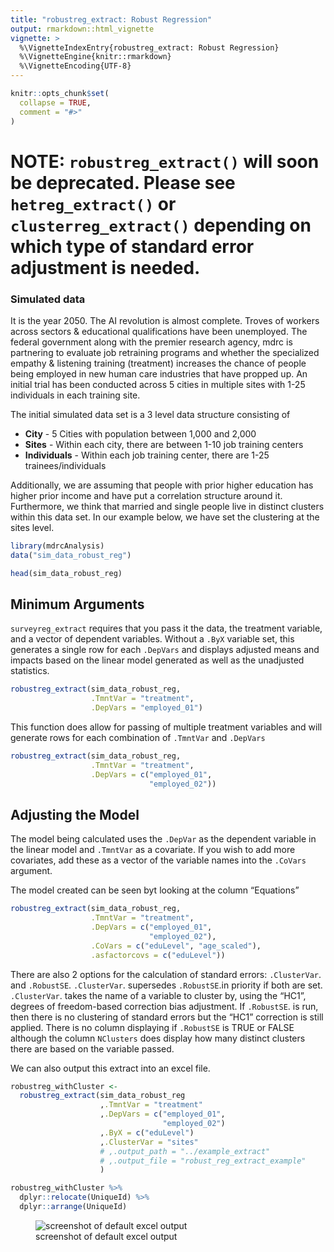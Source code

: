 ```yaml
---
title: "robustreg_extract: Robust Regression"
output: rmarkdown::html_vignette
vignette: >
  %\VignetteIndexEntry{robustreg_extract: Robust Regression}
  %\VignetteEngine{knitr::rmarkdown}
  %\VignetteEncoding{UTF-8}
---
```


```r
knitr::opts_chunk$set(
  collapse = TRUE,
  comment = "#>"
)
```

# NOTE: `robustreg_extract()` will soon be deprecated. Please see `hetreg_extract()` or `clusterreg_extract()` depending on which type of standard error adjustment is needed. 



### Simulated data

It is the year 2050. The AI revolution is almost complete. Troves of workers across sectors & educational qualifications have been unemployed. The federal government along with the premier research agency, mdrc is partnering to evaluate job retraining programs and whether the specialized empathy & listening training (treatment) increases the chance of people being employed in new human care industries that have propped up. An initial trial has been conducted across 5 cities in multiple sites with 1-25 individuals in each training site.

The initial simulated data set is a 3 level data structure consisting of

* **City** - 5 Cities with population between 1,000 and 2,000
* **Sites** - Within each city, there are between 1-10 job training centers
* **Individuals** - Within each job training center, there are 1-25 trainees/individuals

Additionally, we are assuming that people with prior higher education has higher prior income
and have put a correlation structure around it. 
Furthermore, we think that married and single people live in distinct clusters within this data set. 
In our example below, we have set the clustering at the sites level.

```r
library(mdrcAnalysis)
data("sim_data_robust_reg")
```

```r
head(sim_data_robust_reg)
```

## Minimum Arguments

`surveyreg_extract` requires that you pass it the data, the treatment variable, 
and a vector of dependent variables. Without a `.ByX` variable set, this
generates a single row for each `.DepVars` and displays adjusted means and 
impacts based on the linear model generated as well as the unadjusted statistics.

```r
robustreg_extract(sim_data_robust_reg,
                  .TmntVar = "treatment",
                  .DepVars = "employed_01")
```

This function does allow for passing of multiple treatment variables and will
generate rows for each combination of `.TmntVar` and `.DepVars`

```r
robustreg_extract(sim_data_robust_reg,
                  .TmntVar = "treatment",
                  .DepVars = c("employed_01",
                               "employed_02"))
```

## Adjusting the Model

The model being calculated uses the `.DepVar` as the dependent variable in the
linear model and `.TmntVar` as a covariate. If you wish to add more covariates,
add these as a vector of the variable names into the `.CoVars` argument.

The model created can be seen byt looking at the column "Equations"

```r
robustreg_extract(sim_data_robust_reg,
                  .TmntVar = "treatment",
                  .DepVars = c("employed_01",
                               "employed_02"),
                  .CoVars = c("eduLevel", "age_scaled"),
                  .asfactorcovs = c("eduLevel"))
```

There are also 2 options for the calculation of standard errors: `.ClusterVar`. and `.RobustSE`. 
`.ClusterVar`. supersedes `.RobustSE`.in priority if both are set. 
`.ClusterVar`. takes the name of a variable to cluster by, using the "HC1", 
degrees of freedom-based correction bias adjustment. 
If `.RobustSE`. is run, then there is no clustering of standard errors but the "HC1" correction is still
applied. There is no column displaying if `.RobustSE` is TRUE or FALSE although
the column `NClusters` does display how many distinct clusters there are based
on the variable passed. 

We can also output this extract into an excel file.

```r
robustreg_withCluster <-
  robustreg_extract(sim_data_robust_reg
                    ,.TmntVar = "treatment"
                    ,.DepVars = c("employed_01",
                                  "employed_02")
                    ,.ByX = c("eduLevel")
                    ,.ClusterVar = "sites"
                    # ,.output_path = "../example_extract"
                    # ,.output_file = "robust_reg_extract_example"
                    )

robustreg_withCluster %>%
  dplyr::relocate(UniqueId) %>%
  dplyr::arrange(UniqueId)
```

![screenshot of default excel output](surveyreg_extract_example.png)
